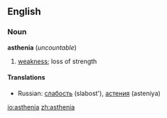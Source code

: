 ==English==
===Noun===
'''asthenia''' (''uncountable'')

# [[weakness]]; loss of strength

====Translations====
*Russian: [[слабость]] (slabost'), [[астения]] (asteniya)

[[io:asthenia]]
[[zh:asthenia]]